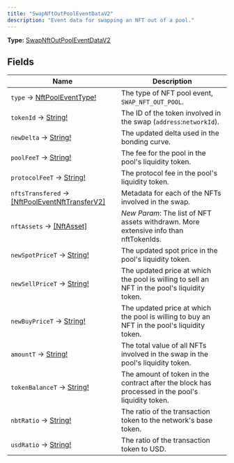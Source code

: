 ```yaml
---
title: "SwapNftOutPoolEventDataV2"
description: "Event data for swapping an NFT out of a pool."
---
```


**Type:** [SwapNftOutPoolEventDataV2](/api-reference/types/swapnftoutpooleventdatav2)

## Fields

| Name | Description |
|------|-------------|
| `type` → [NftPoolEventType!](/api-reference/types/nftpooleventtype) | The type of NFT pool event, `SWAP_NFT_OUT_POOL`. |
| `tokenId` → [String!](/api-reference/types/string) | The ID of the token involved in the swap (`address`:`networkId`). |
| `newDelta` → [String!](/api-reference/types/string) | The updated delta used in the bonding curve. |
| `poolFeeT` → [String!](/api-reference/types/string) | The fee for the pool in the pool&#39;s liquidity token. |
| `protocolFeeT` → [String!](/api-reference/types/string) | The protocol fee in the pool&#39;s liquidity token. |
| `nftsTransfered` → [[NftPoolEventNftTransferV2]](/api-reference/types/nftpooleventnfttransferv2) | Metadata for each of the NFTs involved in the swap. |
| `nftAssets` → [[NftAsset]](/api-reference/types/nftasset) | *New Param*: The list of NFT assets withdrawn. More extensive info than nftTokenIds. |
| `newSpotPriceT` → [String!](/api-reference/types/string) | The updated spot price in the pool&#39;s liquidity token. |
| `newSellPriceT` → [String!](/api-reference/types/string) | The updated price at which the pool is willing to sell an NFT in the pool&#39;s liquidity token. |
| `newBuyPriceT` → [String!](/api-reference/types/string) | The updated price at which the pool is willing to buy an NFT in the pool&#39;s liquidity token. |
| `amountT` → [String!](/api-reference/types/string) | The total value of all NFTs involved in the swap in the pool&#39;s liquidity token. |
| `tokenBalanceT` → [String!](/api-reference/types/string) | The amount of token in the contract after the block has processed in the pool&#39;s liquidity token. |
| `nbtRatio` → [String!](/api-reference/types/string) | The ratio of the transaction token to the network&#39;s base token. |
| `usdRatio` → [String!](/api-reference/types/string) | The ratio of the transaction token to USD. |

